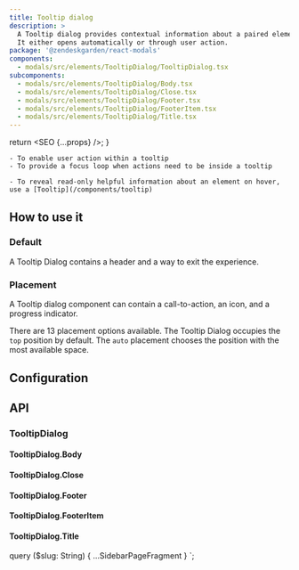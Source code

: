 ```yaml
---
title: Tooltip dialog
description: >
  A Tooltip dialog provides contextual information about a paired element.
  It either opens automatically or through user action.
package: '@zendeskgarden/react-modals'
components:
  - modals/src/elements/TooltipDialog/TooltipDialog.tsx
subcomponents:
  - modals/src/elements/TooltipDialog/Body.tsx
  - modals/src/elements/TooltipDialog/Close.tsx
  - modals/src/elements/TooltipDialog/Footer.tsx
  - modals/src/elements/TooltipDialog/FooterItem.tsx
  - modals/src/elements/TooltipDialog/Title.tsx
---
```



  return <SEO {...props} />;
}

<Usage>
  <Use>

    - To enable user action within a tooltip
    - To provide a focus loop when actions need to be inside a tooltip

  </Use>
  <Misuse>

    - To reveal read-only helpful information about an element on hover, use a [Tooltip](/components/tooltip)

  </Misuse>
</Usage>

## How to use it

### Default

A Tooltip Dialog contains a header and a way to exit the experience.


<CodeExample code={DefaultCode}>
  <Default />
</CodeExample>

### Placement

A Tooltip dialog component can contain a call-to-action, an icon, and
a progress indicator.

There are 13 placement options available. The Tooltip Dialog occupies the
`top` position by default. The `auto` placement chooses the position
with the most available space.


<CodeExample code={PlacementCode}>
  <Placement />
</CodeExample>

## Configuration

<Configuration reactPackage={props.data.mdx.package} components={props.data.mdx.components} />

## API

### TooltipDialog

<Component components={props.data.mdx.components} componentName="tooltipDialog" />

<PropSheet components={props.data.mdx.components} componentName="tooltipDialog" />

#### TooltipDialog.Body

<Component components={props.data.mdx.subcomponents} componentName="tooltipDialog.body" />

<PropSheet components={props.data.mdx.subcomponents} componentName="tooltipDialog.body" />

#### TooltipDialog.Close

<Component components={props.data.mdx.subcomponents} componentName="tooltipDialog.close" />

<PropSheet components={props.data.mdx.subcomponents} componentName="tooltipDialog.close" />

#### TooltipDialog.Footer

<Component components={props.data.mdx.subcomponents} componentName="tooltipDialog.footer" />

<PropSheet components={props.data.mdx.subcomponents} componentName="tooltipDialog.footer" />

#### TooltipDialog.FooterItem

<Component components={props.data.mdx.subcomponents} componentName="tooltipDialog.footerItem" />

<PropSheet components={props.data.mdx.subcomponents} componentName="tooltipDialog.footerItem" />

#### TooltipDialog.Title

<Component components={props.data.mdx.subcomponents} componentName="tooltipDialog.title" />

<PropSheet components={props.data.mdx.subcomponents} componentName="tooltipDialog.title" />


  query ($slug: String) {
    ...SidebarPageFragment
  }
`;
